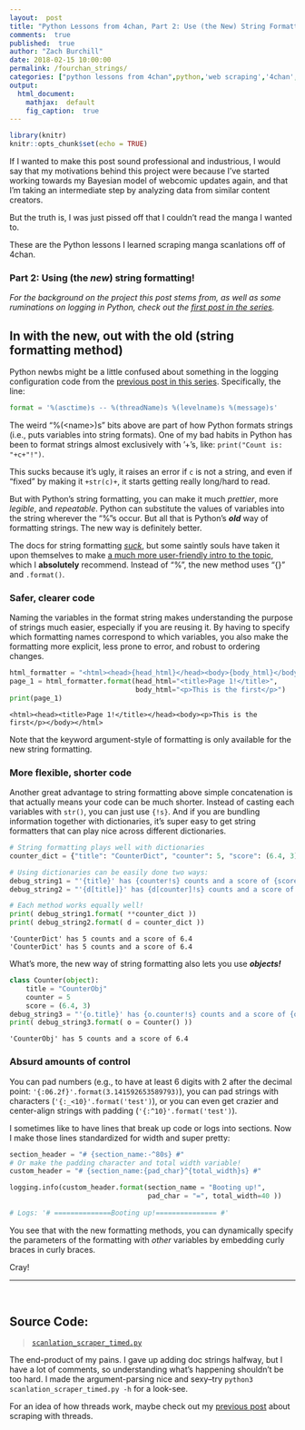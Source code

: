 ```yaml
---
layout:  post
title: "Python Lessons from 4chan, Part 2: Use (the New) String Formatting!"
comments:  true
published:  true
author: "Zach Burchill"
date: 2018-02-15 10:00:00
permalink: /fourchan_strings/
categories: ["python lessons from 4chan",python,'web scraping','4chan','manga','webcomics',"string formatting"]
output:
  html_document:
    mathjax:  default
    fig_caption:  true
---
```


```r
library(knitr)
knitr::opts_chunk$set(echo = TRUE)
```

If I wanted to make this post sound professional and industrious, I would say that my motivations behind this project were because I've started working towards my Bayesian model of webcomic updates again, and that I'm taking an intermediate step by analyzing data from similar content creators.

But the truth is, I was just pissed off that I couldn't read the manga I wanted to.

These are the Python lessons I learned scraping manga scanlations off of 4chan.

### Part 2: Using (the _new_) string formatting!

<!--more-->

_For the background on the project this post stems from, as well as some ruminations on logging in Python, check out the [first post in the series]({{ site.baseurl }}{% post_url 2018-02-10-fourchan_logging %})._

## In with the new, out with the old (string formatting method)

Python newbs might be a little confused about something in the logging configuration code from the [previous post in this series]({{ site.baseurl }}{% post_url 2018-02-10-fourchan_logging %}).  Specifically, the line:

```python
format = '%(asctime)s -- %(threadName)s %(levelname)s %(message)s'
```

The weird "%(\<name\>)s" bits above are part of how Python formats strings (i.e., puts variables into string formats). One of my bad habits in Python has been to format strings almost exclusively with '+'s, like: `print("Count is: "+c+"!")`.

This sucks because it's ugly, it raises an error if `c` is not a string, and even if "fixed" by making it `+str(c)+`, it starts getting really long/hard to read.  

But with Python's string formatting, you can make it much *prettier*, more *legible*, and *repeatable*. Python can substitute the values of variables into the string wherever the "%"s occur. But all that is Python's **_old_** way of formatting strings.  The new way is definitely better.

The docs for string formatting [_suck_](https://docs.python.org/3/library/string.html#string-formatting), but some saintly souls have taken it upon themselves to make [a much more user-friendly intro to the topic](https://pyformat.info/), which I **absolutely** recommend. Instead of "%", the new method uses "{}" and `.format()`. 

### Safer, clearer code

Naming the variables in the format string makes understanding the purpose of strings much easier, especially if you are reusing it. By having to specify which formatting names correspond to which variables, you also make the formatting more explicit, less prone to error, and robust to ordering changes.

```python
html_formatter = "<html><head>{head_html}</head><body>{body_html}</body></html>"
page_1 = html_formatter.format(head_html="<title>Page 1!</title>",
                               body_html="<p>This is the first</p>")
print(page_1)
```

```
<html><head><title>Page 1!</title></head><body><p>This is the first</p></body></html>
```

Note that the keyword argument-style of formatting is only available for the new string formatting.

### More flexible, shorter code

Another great advantage to string formatting above simple concatenation is that actually means your code can be much shorter. Instead of casting each variables with `str()`, you can just use `{!s}`.  And if you are bundling information together with dictionaries, it's super easy to get string formatters that can play nice across different dictionaries.

```python
# String formatting plays well with dictionaries
counter_dict = {"title": "CounterDict", "counter": 5, "score": (6.4, 3)}

# Using dictionaries can be easily done two ways:
debug_string1 = "'{title}' has {counter!s} counts and a score of {score[0]!s}"
debug_string2 = "'{d[title]}' has {d[counter]!s} counts and a score of {d[score][0]!s}"

# Each method works equally well!
print( debug_string1.format( **counter_dict ))
print( debug_string2.format( d = counter_dict ))
```

```
'CounterDict' has 5 counts and a score of 6.4
'CounterDict' has 5 counts and a score of 6.4
```


What's more, the new way of string formatting also lets you use **_objects!_**

```python
class Counter(object):
    title = "CounterObj"
    counter = 5
    score = (6.4, 3)
debug_string3 = "'{o.title}' has {o.counter!s} counts and a score of {o.score[0]!s}"
print( debug_string3.format( o = Counter() ))
```

```
'CounterObj' has 5 counts and a score of 6.4
```

### Absurd amounts of control

You can pad numbers (e.g., to have at least 6 digits with 2 after the decimal point: `'{:06.2f}'.format(3.141592653589793)`), you can pad strings with characters (`'{:_<10}'.format('test')`), or you can even get crazier and center-align strings with padding (`'{:^10}'.format('test')`).

I sometimes like to have lines that break up code or logs into sections. Now I make those lines standardized for width and super pretty: 

```python
section_header = "# {section_name:-^80s} #"
# Or make the padding character and total width variable!
custom_header = "# {section_name:{pad_char}^{total_width}s} #"

logging.info(custom_header.format(section_name = "Booting up!",
                                  pad_char = "=", total_width=40 )) 
                                  
# Logs: '# ==============Booting up!=============== #'
```

You see that with the new formatting methods, you can dynamically specify the parameters of the formatting with _other_ variables by embedding curly braces in curly braces.

Cray!



<hr />
<br />

## Source Code:

> [`scanlation_scraper_timed.py`]({{ site.url }}/code/4chan-image-scraper/scanlation_scraper_timed.py)

The end-product of my pains. I gave up adding doc strings halfway, but I have a lot of comments, so understanding what's happening shouldn't be too hard. I made the argument-parsing nice and sexy--try `python3 scanlation_scraper_timed.py -h` for a look-see. 

For an idea of how threads work, maybe check out my [previous post]({{ site.baseurl }}{% post_url 2016-11-14-webcomic_post %}) about scraping with threads.
